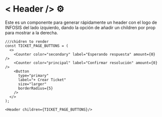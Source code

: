 


<Meta title="Infosis/Layout/Header/Overview" />

<style>
  {`
    h1 {
      color: #383C54 !important;
      max-width: 32ch !important;
    }
    h2, h3, h4 {
      max-width: 59ch !important;
      color: #383C54 !important;
    }
    ul{
      max-width: 70ch!important
    }
    p {
      margin: .5rem 0 !important;
      font-size: 1rem !important;
      color: #494E6E !important;
    } 
    div:not(.language-plaintext)>span{
      font-weight: bolder;
      color: #494E6E !important;
    }
    .language-plaintext>span{
      font-weight: lighter !important;
      color: #494E6E !important;
    }
    .language-plaintext{
        color: #494E6E !important;
    }
    p>span{
        font-weight: bold;
    }
    span{
        color: #494E6E !important;
        font-weight: bold;
    }
    img {
      max-width: 650px !important;
      height: auto;
      margin: auto !important;
    }
    .small-img{
      min-width: 900px !important;
      object-fit: cover;
    }
  `}
</style>

# < Header /> ⚙️

Este es un componente para generar rápidamente un header con el logo de INFOSIS del lado izquierdo, dando la opción de añadir un children por prop para mostrar a la derecha.

```
///chidren to render
const TICKET_PAGE_BUTTONS = (
  <>
    <Counter color="secondary" label="Esperando respuesta" amount={0} />
    <Counter color="principal" label="Confirmar resolución" amount={0} />
    <Button
      type="primary"
      label="+ Crear Ticket"
      size="larger"
      borderRadius={5}
    />
  </>
);

<Header children={TICKET_PAGE_BUTTONS}/>

```

<Header children={TICKET_PAGE_BUTTONS}/>
